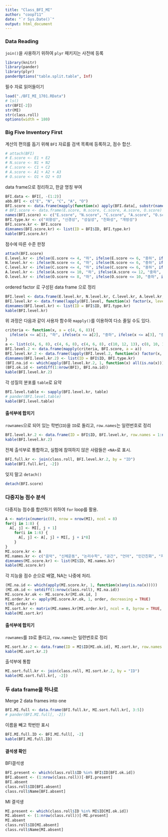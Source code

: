 ```yaml
---
title: "Class_BFI_MI"
author: "coop711"
date: "`r Sys.Date()`"
output: html_document
---
```


### Data Reading

`join()`을 사용하기 위하여 `plyr` 패키지는 사전에 등록

```r
library(knitr)
library(pander)
library(plyr)
panderOptions("table.split.table", Inf)
```

필수 자료 읽어들이기

```r
load("./BFI_MI_1701.RData")
# ls()
str(BFI[-2])
str(MI)
str(class.roll)
options(width = 180)
```

### Big Five Inventory First

계산의 편의를 돕기 위해 `BFI` 자료를 검색 목록에 등록하고, 점수 합산.

```r
# attach(BFI)
# E.score <- E1 + E2
# N.score <- N1 + N2
# C.score <- C1 + C2
# A.score <- A1 + A2 + A3
# O.score <- O1 + O2 + O3
```

data frame으로 정리하고, 한글 명칭 부여

```r
BFI.data <- BFI[, -(1:2)]
abb.BFI <- c("E", "N", "C", "A", "O")
BFI.score <- data.frame(mapply(function(x) apply(BFI.data[, substr(names(BFI.data), 1, 1) == x], 1, sum), abb.BFI))
# BFI.score <- data.frame(E.score, N.score, C.score, A.score, O.score)
names(BFI.score) <- c("E.score", "N.score", "C.score", "A.score", "O.score")
BFI.type.kr <- c("외향성", "신경성", "성실성", "친화성", "개방성")
BFI.score.kr <- BFI.score
dimnames(BFI.score.kr) <- list(ID = BFI$ID, BFI.type.kr)
kable(BFI.score.kr)
```

점수에 따른 수준 판정

```r
attach(BFI.score)
E.level.kr <- ifelse(E.score <= 4, "하", ifelse(E.score <= 6, "중하", ifelse(E.score <= 8, "중상", "상")))
N.level.kr <- ifelse(N.score <= 4, "하", ifelse(N.score <= 6, "중하", ifelse(N.score <= 8, "중상", "상")))
C.level.kr <- ifelse(C.score <= 4, "하", ifelse(C.score <= 6, "중하", ifelse(C.score <= 8, "중상", "상")))
A.level.kr <- ifelse(A.score <= 10, "하", ifelse(A.score <= 12, "중하", ifelse(A.score <= 13, "중상", "상")))
O.level.kr <- ifelse(O.score <= 8, "하", ifelse(O.score <= 10, "중하", ifelse(O.score <= 12, "중상", "상")))
```

ordered factor 로 구성된 data frame 으로 정리

```r
BFI.level <- data.frame(E.level.kr, N.level.kr, C.level.kr, A.level.kr, O.level.kr)
BFI.level.kr <- data.frame(lapply(BFI.level, function(x) factor(x, levels = c("상", "중상", "중하", "하"), ordered = TRUE)))
dimnames(BFI.level.kr) <- list(ID = BFI$ID, BFI.type.kr)
kable(BFI.level.kr)
```

위 과정은 다음과 같이 사용자 함수와 `mapply()`를 이용하여 다소 줄일 수도 있다.

```r
criteria <- function(x, a = c(4, 6, 8)){
  ifelse(x <= a[1], "하", ifelse(x <= a[2], "중하", ifelse(x <= a[3], "중상", "상")))
}
a <- list(c(4, 6, 8), c(4, 6, 8), c(4, 6, 8), c(10, 12, 13), c(8, 10, 12)) 
BFI.level.2 <- data.frame(mapply(criteria, BFI.score, a = a))
BFI.level.kr.2 <- data.frame(lapply(BFI.level.2, function(x) factor(x, levels = c("하", "중하", "중상", "상"), ordered = TRUE)))
dimnames(BFI.level.kr.2) <- list(ID = BFI$ID, BFI.type.kr)
(BFI.na.id <- which(apply(BFI.level.kr.2, 1, function(x) all(is.na(x)))))
(BFI.ok.id <- setdiff(1:nrow(BFI), BFI.na.id))
kable(BFI.level.kr.2)
```

각 성질의 분포를 `table`로 요약

```r
BFI.level.table <- sapply(BFI.level.kr, table)
# pander(BFI.level.table)
kable(BFI.level.table)
```

#### 출석부에 합치기

`rownames`으로 되어 있는 학번(`ID`)을 `ID`로 돌리고, `row.names`는 일련번호로 정리

```r
BFI.level.kr.2 <- data.frame(ID = BFI$ID, BFI.level.kr, row.names = 1:nrow(BFI.level.kr))
kable(BFI.level.kr.2)
```

전체 출석부로 통합하고, 실험에 참여하지 않은 사람들은 `<NA>`로 표시.

```r
BFI.full.kr <- join(class.roll, BFI.level.kr.2, by = "ID")
kable(BFI.full.kr[, -2])
```

잊지 말고 `detach()`

```r
detach(BFI.score)
```

### 다중지능 점수 분석

다중지능 점수를 합산하기 위하여 `for` loop를 활용.

```r
A <- matrix(numeric(0), nrow = nrow(MI), ncol = 8)
for(j in 1:8) {
  A[, j] <- MI[, j + 1]
    for(i in 1:6) {
      A[, j] <- A[, j] + MI[, j + i*8]
    }
}
MI.score.kr <- A
MI.names.kr <- c("음악", "신체운동", "논리수학", "공간", "언어", "인간친화", "자기성찰", "자연친화")
dimnames(MI.score.kr) <- list(MI$ID, MI.names.kr)
kable(MI.score.kr)
```

각 지능을 점수 순으로 배열, NA는 나중에 처리.

```r
(MI.na.id <- which(apply(MI.score.kr, 1, function(x)any(is.na(x)))))
(MI.ok.id <- setdiff(1:nrow(class.roll), MI.na.id))
MI.score.kr.ok <- MI.score.kr[MI.ok.id, ]
MI.order.kr <- apply(MI.score.kr.ok, 1, order, decreasing = TRUE)
t(MI.order.kr)
MI.sort.kr <- matrix(MI.names.kr[MI.order.kr], ncol = 8, byrow = TRUE, dimnames = list(MI$ID[MI.ok.id], paste("제", 1:8, "순위", sep = "")))
kable(MI.sort.kr)
```

#### 출석부에 합치기

`rownames`를 `ID`로 돌리고, `row.names`는 일련번호로 정리

```r
MI.sort.kr.2 <- data.frame(ID = MI$ID[MI.ok.id], MI.sort.kr, row.names = 1:nrow(MI.sort.kr))
kable(MI.sort.kr.2)
```

출석부에 통합

```r
MI.sort.full.kr <- join(class.roll, MI.sort.kr.2, by = "ID")
kable(MI.sort.full.kr[, -2])
```

### 두 data frame을 하나로

Merge 2 data frames into one

```r
BFI.MI.full <- data.frame(BFI.full.kr, MI.sort.full.kr[, 3:5])
# pander(BFI.MI.full[, -2])
```

이름을 빼고 학번만 표시

```r
BFI.MI.full.ID <- BFI.MI.full[, -2]
kable(BFI.MI.full.ID)
```

#### 결석생 확인

BFI결석생

```r
BFI.present <- which(class.roll$ID %in% BFI$ID[BFI.ok.id])
BFI.absent <- (1:nrow(class.roll))[-BFI.present]
BFI.absent
class.roll$ID[BFI.absent]
class.roll$Name[BFI.absent]
```

MI 결석생

```r
MI.present <- which(class.roll$ID %in% MI$ID[MI.ok.id])
MI.absent <- (1:nrow(class.roll))[-MI.present]
MI.absent
class.roll$ID[MI.absent]
class.roll$Name[MI.absent]
```